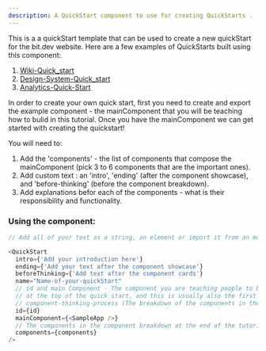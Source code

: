 ```yaml
---
description: A QuickStart component to use for creating QuickStarts .
---
```



This is a a quickStart template that can be used to create a new quickStart for the bit.dev website. Here are a few examples of QuickStarts built using this component:

1. [Wiki-Quick_start](https://bit.dev/docs/quick-start)
2. [Design-System-Quick_start](https://bit.dev/docs/quick-start/design)
3. [Analytics-Quick-Start](https://bit.dev/docs/quick-start/analytics)

In order to create your own quick start, first you need to create and export the example component - the mainComponent that you will be teaching how to bulid in this tutorial.
Once you have the mainComponent we can get started with creating the quickstart!

You will need to:

1. Add the 'components' - the list of components that compose the mainComponent (pick 3 to 6 components that are the important ones).
2. Add custom text : an 'intro', 'ending' (after the component showcase), and 'before-thinking' (before the component breakdown).
3. Add explanations befor each of the components - what is their responsibility and functionality.

### Using the component:

```js
// Add all of your text as a string, an element or import it from an mdx file.

<QuickStart
  intro={'Add your introduction here'}
  ending={'Add your text after the component showcase'}
  beforeThinking={'Add text after the component cards'}
  name="Name-of-your-quickStart"
  // id and main Component - The component you are teaching people to build. This will appear in the component showcase
  // at the top of the quick start, and this is usually also the first component in the
  // component-thinking-process (The breakdown of the components in the tutorial):
  id={id}
  mainComponent={<SampleApp />}
  // The components in the component breakdown at the end of the tutorial:
  components={components}
/>
```
